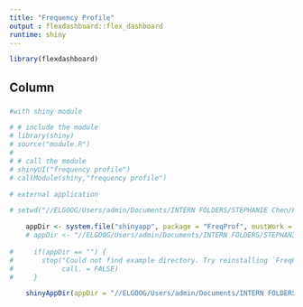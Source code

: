 ```yaml
---
title: "Frequency Profile"
output : flexdashboard::flex_dashboard
runtime: shiny
---
```


```r
library(flexdashboard)
```

Column {data-width=650}
-----------------------------------------------------------------------

### 

```r
#with shiny module

# # include the module
# library(shiny)
# source("module.R")
#     
# # call the module
# shinyUI("frequency profile")
# callModule(shiny,"frequency profile")

# external application 

# setwd("//ELGOOG/Users/admin/Documents/INTERN FOLDERS/STEPHANIE Chen/FreqProf_sc/inst/shinyapp")

    appDir <- system.file("shinyapp", package = "FreqProf", mustWork = TRUE)
    # appDir <- "//ELGOOG/Users/admin/Documents/INTERN FOLDERS/STEPHANIE Chen/FreqProf/inst/shinyapp"
    
#     if(appDir == "") {
#       stop("Could not find example directory. Try reinstalling `FreqProf`"
#            call. = FALSE)
#     }

    shinyAppDir(appDir = "//ELGOOG/Users/admin/Documents/INTERN FOLDERS/STEPHANIE Chen/FreqProf_sc/inst/shinyapp")
```
